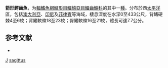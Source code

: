 {{Speciesbox
| taxon = Champsodon sagittus
| binomial_authority = [[Nemeth|Nemeth]], 1994
| status = NE
| status_system = IUCN3.1
}}

'''箭形鰐齒魚'''，为[[輻鰭魚綱|輻鰭魚綱]][[鱸形目|鱸形目]][[鱷鱚亞目|鱷鱚亞目]][[鱷齒鱚科|鱷齒鱚科]]的其中一[[種|種]]。分布於西[[太平洋|太平洋]]區，包括[[澳大利亞|澳大利亞]]、[[印尼|印尼]]及[[菲律賓|菲律賓]]等海域，棲息深度在水深0至433公尺，背鰭硬棘4至6枚；背鰭軟條18至23枚；臀鰭軟條16至21枚，體長可達7.7公分。

==参考文献==
*{{FishBase_species|genus=Champsodon|species=sagittus|year=2011|month=12}}

{{鱸形目小作品}}

{{Taxonbar}}
[[Category:_1994年描述的鱼类|J]]
[[Category:鳄齿鱼属|sagittus]]